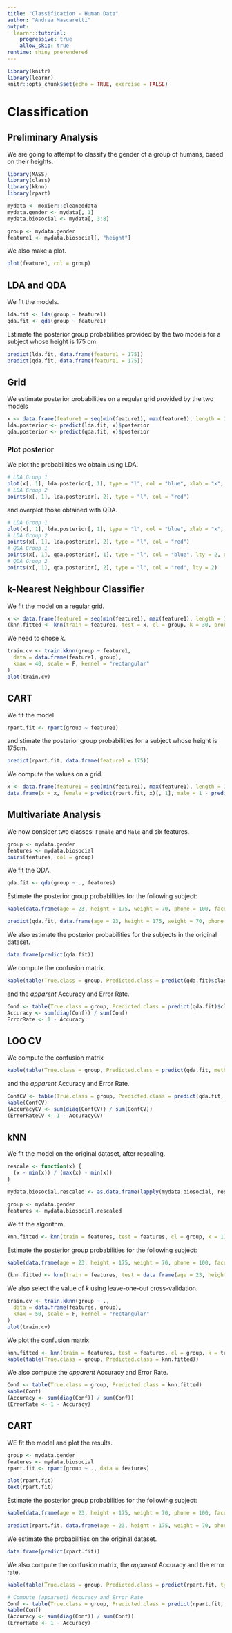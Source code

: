 ```yaml
---
title: "Classification - Human Data"
author: "Andrea Mascaretti"
output:
  learnr::tutorial:
    progressive: true
    allow_skip: true
runtime: shiny_prerendered
---
```


```r
library(knitr)
library(learnr)
knitr::opts_chunk$set(echo = TRUE, exercise = FALSE)
```

# Classification
## Preliminary Analysis
We are going to attempt to classify the gender of a group of humans, based on their heights.
```r
library(MASS)
library(class)
library(kknn)
library(rpart)
```

```r
mydata <- moxier::cleaneddata
mydata.gender <- mydata[, 1]
mydata.biosocial <- mydata[, 3:8]

group <- mydata.gender
feature1 <- mydata.biosocial[, "height"]
```

We also make a plot.
```r
plot(feature1, col = group)
```



## LDA and QDA
We fit the models.
```r
lda.fit <- lda(group ~ feature1)
qda.fit <- qda(group ~ feature1)
```

Estimate the posterior group probabilities provided by the two models for a subject whose height is 175 cm.
```r
predict(lda.fit, data.frame(feature1 = 175))
predict(qda.fit, data.frame(feature1 = 175))
```


## Grid
We estimate posterior probabilities on a regular grid provided by the two models
```r
x <- data.frame(feature1 = seq(min(feature1), max(feature1), length = 100))
lda.posterior <- predict(lda.fit, x)$posterior
qda.posterior <- predict(qda.fit, x)$posterior
```


### Plot posterior
We plot the probabilities we obtain using LDA.
```r
# LDA Group 1
plot(x[, 1], lda.posterior[, 1], type = "l", col = "blue", xlab = "x", ylab = "estimated posterior")
# LDA Group 2
points(x[, 1], lda.posterior[, 2], type = "l", col = "red")
```

and overplot those obtained with QDA.
```r
# LDA Group 1
plot(x[, 1], lda.posterior[, 1], type = "l", col = "blue", xlab = "x", ylab = "estimated posterior")
# LDA Group 2
points(x[, 1], lda.posterior[, 2], type = "l", col = "red")
# QDA Group 1
points(x[, 1], qda.posterior[, 1], type = "l", col = "blue", lty = 2, xlab = "x", ylab = "estimated posterior")
# QDA Group 2
points(x[, 1], qda.posterior[, 2], type = "l", col = "red", lty = 2)
```



## k-Nearest Neighbour Classifier
We fit the model on a regular grid.
```r
x <- data.frame(feature1 = seq(min(feature1), max(feature1), length = 100))
(knn.fitted <- knn(train = feature1, test = x, cl = group, k = 30, prob = T))
```

We need to chose $k$.
```r
train.cv <- train.kknn(group ~ feature1,
  data = data.frame(feature1, group),
  kmax = 40, scale = F, kernel = "rectangular"
)
plot(train.cv)
```




## CART
We fit the model
```r
rpart.fit <- rpart(group ~ feature1)
```


and stimate the posterior group probabilities for a subject whose height is 175cm.
```r
predict(rpart.fit, data.frame(feature1 = 175))
```

We compute the values on a grid.
```r
x <- data.frame(feature1 = seq(min(feature1), max(feature1), length = 100))
data.frame(x = x, female = predict(rpart.fit, x)[, 1], male = 1 - predict(rpart.fit, x)[, 1])
```



## Multivariate Analysis
We now consider two classes: `Female` and `Male` and six features.
```r
group <- mydata.gender
features <- mydata.biosocial
pairs(features, col = group)
```



We fit the QDA.
```r
qda.fit <- qda(group ~ ., features)
```


Estimate the posterior group probabilities for the following subject:
```r
kable(data.frame(age = 23, height = 175, weight = 70, phone = 100, facebook = 1000, instagram = 500))
```
```r
predict(qda.fit, data.frame(age = 23, height = 175, weight = 70, phone = 100, facebook = 1000, instagram = 500))
```


We also estimate the posterior probabilities for the subjects in the original dataset.
```r
data.frame(predict(qda.fit))
```



We compute the confusion matrix.
```r
kable(table(True.class = group, Predicted.class = predict(qda.fit)$class))
```

and the *apparent* Accuracy and Error Rate.
```r
Conf <- table(True.class = group, Predicted.class = predict(qda.fit)$class)
Accuracy <- sum(diag(Conf)) / sum(Conf)
ErrorRate <- 1 - Accuracy
```




## LOO CV
We compute the confusion matrix
```r
kable(table(True.class = group, Predicted.class = predict(qda.fit, method = "looCV")$class))
```

and the *apparent* Accuracy and Error Rate.
```r
ConfCV <- table(True.class = group, Predicted.class = predict(qda.fit, method = "looCV")$class)
kable(ConfCV)
(AccuracyCV <- sum(diag(ConfCV)) / sum(ConfCV))
(ErrorRateCV <- 1 - AccuracyCV)
```




## kNN
We fit the model on the original dataset, after rescaling.
```r
rescale <- function(x) {
  (x - min(x)) / (max(x) - min(x))
}
```
```r
mydata.biosocial.rescaled <- as.data.frame(lapply(mydata.biosocial, rescale))

group <- mydata.gender
features <- mydata.biosocial.rescaled
```


We fit the algorithm.
```r
knn.fitted <- knn(train = features, test = features, cl = group, k = 11, prob = T)
```

Estimate the posterior group probabilities for the following subject:
```r
kable(data.frame(age = 23, height = 175, weight = 70, phone = 100, facebook = 1000, instagram = 500))
```
```r
(knn.fitted <- knn(train = features, test = data.frame(age = 23, height = 175, weight = 70, phone = 100, facebook = 1000, instagram = 500), cl = group, k = 11, prob = T))
```


We also select the value of $k$ using leave-one-out cross-validation.
```r
train.cv <- train.kknn(group ~ .,
  data = data.frame(features, group),
  kmax = 50, scale = F, kernel = "rectangular"
)
plot(train.cv)
```



We plot the confusion matrix
```r
knn.fitted <- knn(train = features, test = features, cl = group, k = train.cv$best.parameters$k, prob = T)
kable(table(True.class = group, Predicted.class = knn.fitted))
```


We also compute the *apparent* Accuracy and Error Rate.
```r
Conf <- table(True.class = group, Predicted.class = knn.fitted)
kable(Conf)
(Accuracy <- sum(diag(Conf)) / sum(Conf))
(ErrorRate <- 1 - Accuracy)
```






## CART
WE fit the model and plot the results.
```r
group <- mydata.gender
features <- mydata.biosocial
rpart.fit <- rpart(group ~ ., data = features)
```
```r
plot(rpart.fit)
text(rpart.fit)
```



Estimate the posterior group probabilities for the following subject:
```r
kable(data.frame(age = 23, height = 175, weight = 70, phone = 100, facebook = 1000, instagram = 500))
```
```r
predict(rpart.fit, data.frame(age = 23, height = 175, weight = 70, phone = 100, facebook = 1000, instagram = 500))
```

We estimate the probabilities on the original dataset.
```r
data.frame(predict(rpart.fit))
```


We also compute the confusion matrix, the *apparent* Accuracy and the error rate.
```r
kable(table(True.class = group, Predicted.class = predict(rpart.fit, type = "class")))

# Compute (apparent) Accuracy and Error Rate
Conf <- table(True.class = group, Predicted.class = predict(rpart.fit, type = "class"))
kable(Conf)
(Accuracy <- sum(diag(Conf)) / sum(Conf))
(ErrorRate <- 1 - Accuracy)
```

